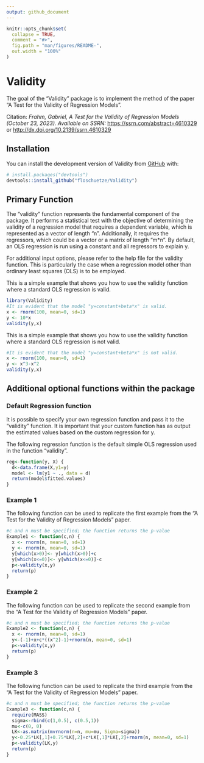 ```yaml
---
output: github_document
---
```


<!-- README.md is generated from README.Rmd. Please edit that file -->

```r
knitr::opts_chunk$set(
  collapse = TRUE,
  comment = "#>",
  fig.path = "man/figures/README-",
  out.width = "100%"
)
```

# Validity

<!-- badges: start -->
<!-- badges: end -->

The goal of the "Validity" package is to implement the method of the paper "A Test for the Validity of Regression Models". 

Citation: 
*Frahm, Gabriel, A Test for the Validity of Regression Models (October 23, 2023). Available on SSRN:*
<https://ssrn.com/abstract=4610329> or <http://dx.doi.org/10.2139/ssrn.4610329>

## Installation

You can install the development version of Validity from [GitHub](https://github.com/) with:

``` r
# install.packages("devtools")
devtools::install_github("floschuetze/Validity")
```

## Primary Function

The "validity" function represents the fundamental component of the package. It performs a statistical test with the objective of determining the validity of a regression model that requires a dependent variable, which is represented as a vector of length "n". Additionally, it requires the regressors, which could be a vector or a matrix of length "m*n". By default, an OLS regression is run using a constant and all regressors to explain y. 

For additional input options, please refer to the help file for the validity function. This is particularly the case when a regression model other than ordinary least squares (OLS) is to be employed.

This is a simple example that shows you how to use the validity function where a standard OLS regression is valid.

```r
library(Validity)
#It is evident that the model "y=constant+beta*x" is valid.
x <- rnorm(100, mean=0, sd=1)
y <- 10*x
validity(y,x)
```

This is a simple example that shows you how to use the validity function where a standard OLS regression is not valid.

```r
#It is evident that the model "y=constant+beta*x" is not valid.
x <- rnorm(100, mean=0, sd=1)
y <- x^3-x^2
validity(y,x)
```


## Additional optional functions within the package

### Default Regression function
  
It is possible to specify your own regression function and pass it to the "validity" function. It is important that your custom function has as output the estimated values based on the custom regression for y. 

The following regression function is the default simple OLS regression used in the function "validity".

```r
reg<-function(y, X) {
  d<-data.frame(X,y1=y)
  model <- lm(y1 ~ ., data = d)
  return(model$fitted.values)
}
```


### Example 1

The following function can be used to replicate the first example from the "A Test for the Validity of Regression Models" paper. 

```r
#c and n must be specified; the function returns the p-value
Example1 <- function(c,n) {
  x <- rnorm(n, mean=0, sd=1)
  y <- rnorm(n, mean=0, sd=1)
  y[which(x>0)]<- y[which(x>0)]+c
  y[which(x<=0)]<- y[which(x<=0)]-c
  p<-validity(x,y)
  return(p)
}
```

### Example 2

The following function can be used to replicate the second example from the "A Test for the Validity of Regression Models" paper. 

```r
#c and n must be specified; the function returns the p-value
Example2 <- function(c,n) {
  x <- rnorm(n, mean=0, sd=1)
  y<-(-1)+x+c*((x^2)-1)+rnorm(n, mean=0, sd=1)
  p<-validity(x,y)
  return(p)
}
```

### Example 3

The following function can be used to replicate the third example from the "A Test for the Validity of Regression Models" paper. 

```r
#c and n must be specified; the function returns the p-value
Example3 <- function(c,n) {
  require(MASS)
  sigma<-rbind(c(1,0.5), c(0.5,1))
  mu<-c(0, 0) 
  LK<-as.matrix(mvrnorm(n=n, mu=mu, Sigma=sigma))
  y<-0.25*LK[,1]+0.75*LK[,2]+c*LK[,1]*LK[,2]+rnorm(n, mean=0, sd=1)
  p<-validity(LK,y)
  return(p)
}
```
